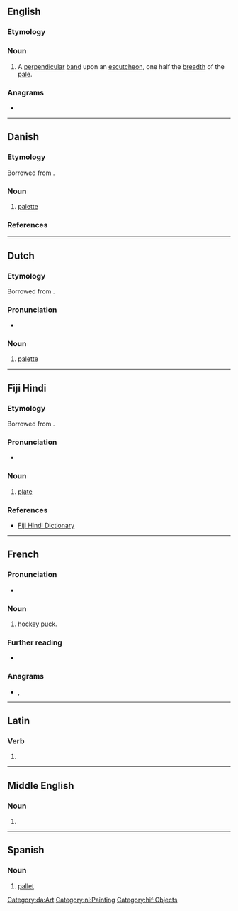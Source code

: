 ==English==

===Etymology===
{{suffix|en|pale|et}}

===Noun===
{{en-noun}}

# {{lb|en|heraldiccharge}} A [[perpendicular]] [[band]] upon an [[escutcheon]], one half the [[breadth]] of the [[pale]].

===Anagrams===
* {{anagrams|en|a=aelpt|-petal|Patel|Plate|leapt|lepta|pelta|petal|plate|platé|pleat|tepal}}

----

==Danish==

===Etymology===
Borrowed from {{bor|da|fr|palette}}.

===Noun===
{{da-noun|paletten|paletter}}

# [[palette]]

===References===
{{R:DDO}}

[[Category:da:Art]]

----

==Dutch==

===Etymology===
Borrowed from {{bor|nl|fr|palette}}.

===Pronunciation===
* {{audio|nl|Nl-palet.ogg|Audio}}

===Noun===
{{nl-noun|n|paletten|paletje}}

# [[palette]]

[[Category:nl:Painting]]

----

==Fiji Hindi==

===Etymology===
Borrowed from {{bor|hif|en|plate}}.

===Pronunciation===
* {{IPA|hif|/pəleːʈ/}}

===Noun===
{{head|hif|nouns}}

# [[plate]]

===References===
* [https://web.archive.org/web/20080308065956/http://www.geocities.com/fijihindi/FijiHindiEnglishDict.htm#p Fiji Hindi Dictionary]

[[Category:hif:Objects]]

----

==French==

===Pronunciation===
* {{audio|fr|LL-Q150 (fra)-LoquaxFR-palet.wav|Audio}}

===Noun===
{{fr-noun|m}}

# [[hockey]] [[puck]].

===Further reading===
* {{R:TLFi}}

===Anagrams===
* {{l|fr|pelât}}, {{l|fr|plate}}

----

==Latin==

===Verb===
{{la-verb-form|pālet}}

# {{inflection of|la|pālō||3|s|pres|actv|subj}}

----

==Middle English==

===Noun===
{{head|enm|noun}}

# {{alt form|enm|palate}}

----

==Spanish==

===Noun===
{{es-noun|m}}

# [[pallet]]